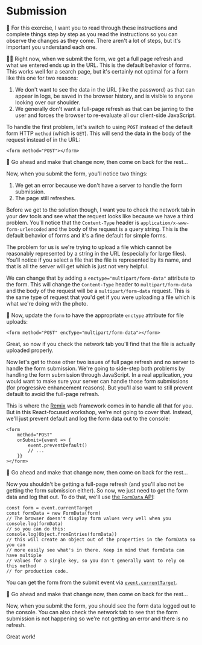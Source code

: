 # Submission

🐨 For this exercise, I want you to read through these instructions and complete
things step by step as you read the instructions so you can observe the changes
as they come. There aren't a lot of steps, but it's important you understand
each one.

👨‍💼 Right now, when we submit the form, we get a full page refresh and what we
entered ends up in the URL. This is the default behavior of forms. This works
well for a search page, but it's certainly not optimal for a form like this one
for two reasons:

1. We don't want to see the data in the URL (like the password) as that can
   appear in logs, be saved in the browser history, and is visible to anyone
   looking over our shoulder.
2. We generally don't want a full-page refresh as that can be jarring to the
   user and forces the browser to re-evaluate all our client-side JavaScript.

To handle the first problem, let's switch to using `POST` instead of the default
form HTTP `method` (which is `GET`). This will send the data in the body of the
request instead of in the URL:

```tsx
<form method="POST"></form>
```

🐨 Go ahead and make that change now, then come on back for the rest...

Now, when you submit the form, you'll notice two things:

1. We get an error because we don't have a server to handle the form submission.
2. The page still refreshes.

Before we get to the solution though, I want you to check the network tab in
your dev tools and see what the request looks like because we have a third
problem. You'll notice that the `Content-Type` header is
`application/x-www-form-urlencoded` and the body of the request is a query
string. This is the default behavior of forms and it's a fine default for simple
forms.

The problem for us is we're trying to upload a file which cannot be reasonably
represented by a string in the URL (especially for large files). You'll notice
if you select a file that the file is represented by its name, and that is all
the server will get which is just not very helpful.

We can change that by adding a `enctype="multipart/form-data"` attribute to the
form. This will change the `Content-Type` header to `multipart/form-data` and
the body of the request will be a `multipart/form-data` request. This is the
same type of request that you'd get if you were uploading a file which is what
we're doing with the photo.

🐨 Now, update the `form` to have the appropriate `enctype` attribute for file
uploads:

```tsx
<form method="POST" encType="multipart/form-data"></form>
```

Great, so now if you check the network tab you'll find that the file is
actually uploaded properly.

Now let's get to those other two issues of full page refresh and no server to
handle the form submission. We're going to side-step both problems by handling
the form submission through JavaScript. In a real application, you would want to
make sure your server can handle those form submissions (for progressive
enhancement reasons). But you'll also want to still prevent default to avoid the
full-page refresh.

This is where the [Remix](https://remix.run) web framework comes in to handle
all that for you. But in this React-focused workshop, we're not going to cover
that. Instead, we'll just prevent default and log the form data out to the
console:

```tsx
<form
	method="POST"
	onSubmit={event => {
		event.preventDefault()
		// ...
	}}
></form>
```

🐨 Go ahead and make that change now, then come on back for the rest...

Now you shouldn't be getting a full-page refresh (and you'll also not be getting
the form submission either). So now, we just need to get the form data and log
that out. To do that, we'll use
[the `FormData` API](https://developer.mozilla.org/en-US/docs/Web/API/FormData):

```tsx
const form = event.currentTarget
const formData = new FormData(form)
// The browser doesn't display form values very well when you console.log(formData)
// so you can do this:
console.log(Object.fromEntries(formData))
// this will create an object out of the properties in the formData so you can
// more easily see what's in there. Keep in mind that formData can have multiple
// values for a single key, so you don't generally want to rely on this method
// for production code.
```

You can get the form from the submit event via
[`event.currentTarget`](https://developer.mozilla.org/en-US/docs/Web/API/Event/currentTarget).

🐨 Go ahead and make that change now, then come on back for the rest...

Now, when you submit the form, you should see the form data logged out to the
console. You can also check the network tab to see that the form submission is
not happening so we're not getting an error and there is no refresh.

Great work!
